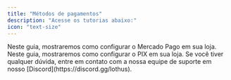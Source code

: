 ```yaml
---
title: "Métodos de pagamentos"
description: "Acesse os tutorias abaixo:"
icon: "text-size"
---
```


<CardGroup cols="1">
  <Card title="Mercado Pago" icon="money-bill-wave" href="https://mintlify.com/docs/quickstart">
    Neste guia, mostraremos como configurar o Mercado Pago em sua loja.
  </Card>
</CardGroup>

<CardGroup cols="1">
  <Card title="PIX" icon="money-bill-wave" href="https://mintlify.com/docs/quickstart">
    Neste guia, mostraremos como configurar o PIX em sua loja.
  </Card>
</CardGroup>



<Info>
  Se você tiver qualquer dúvida, entre em contato com a nossa equipe de suporte em nosso [Discord](https://discord.gg/lothus).
</Info>